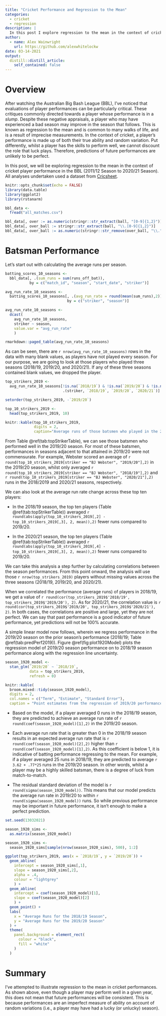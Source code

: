 ```yaml
---
title: "Cricket Performance and Regression to the Mean"
categories:
  - cricket
  - regression
description: |
  In this post I explore regression to the mean in the context of cricket performance.
author:
  - name: Alex Wainwright
    url: https://github.com/alexwhitelockw
date: 03-14-2021
output:
  distill::distill_article:
    self_contained: false
---
```


# Overview

After watching the Australian Big Bash League (BBL), I've noticed that evaluations of player performances can be particularly critical. These critiques commonly directed towards a player whose performance is in a *slump*. Despite these negative appraisals, a player who may have experienced a bad season may improve in the season that follows. This is known as regression to the mean and is common to many walks of life, and is a result of imprecise measurements. In the context of cricket, a player's performance is made up of both their true ability and random variation. Put differently, whilst a player has the skills to perform well, we cannot discount the role that luck plays. Therefore, predictions of future performances are unlikely to be perfect.

In this post, we will be exploring regression to the mean in the context of cricket player performance in the BBL (2011/12 Season to 2020/21 Season). All analyses undertaken used a dataset from [Cricsheet](https://cricsheet.org).

```r
knitr::opts_chunk$set(echo = FALSE)
library(data.table)
library(ggplot2)
library(rstanarm)

bbl_data <-
  fread("all_matches.csv")

bbl_data[, over := as.numeric(stringr::str_extract(ball, "[0-9]{1,2}"))]
bbl_data[, over_ball := stringr::str_extract(ball, "\\.[0-9]{1,2}")]
bbl_data[, over_ball := as.numeric(stringr::str_remove(over_ball, "\\."))]

```

# Batsman Performance

Let's start out with calculating the average runs per season.

```r

batting_scores_10_seasons <-
  bbl_data[, .(sum_runs = sum(runs_off_bat)),
           by = c("match_id", "season", "start_date", "striker")]

avg_run_rate_10_seasons <-
  batting_scores_10_seasons[, .(avg_run_rate = round(mean(sum_runs),2)),
                            by = c("striker", "season")]

avg_run_rate_10_seasons <-
  dcast(
    avg_run_rate_10_seasons,
    striker ~ season,
    value.var = "avg_run_rate"
    )

rmarkdown::paged_table(avg_run_rate_10_seasons)

```

As can be seen, there are `r nrow(avg_run_rate_10_seasons)` rows in the data with many blank values, as players have not played every season. For our purpose, we are going to look at those players who played three seasons (2018/19, 2019/20, and 2020/21). If any of these three seasons contained blank values, we dropped the player.


```r
top_strikers_2019 <-
  avg_run_rate_10_seasons[!is.na(`2018/19`) & !is.na(`2019/20`) & !is.na(`2020/21`), 
                          .(striker, `2018/19`, `2019/20`, `2020/21`)]

setorder(top_strikers_2019, -`2019/20`)

top_10_strikers_2019 <-
  head(top_strikers_2019, 10)

knitr::kable(top_10_strikers_2019,
             digits = 2,
             caption="Average runs of those batsmen who played in the 2018/19, 2019/20, and 2020/21 BBL seasons (limited to top 10). Batsmen are in descending order based on the 2019/20 season. It can be seen that Wade attained the highest average run rate in the 2019/20 season, followed by Stoinis and Finch. In most cases, performances in the adjacent seasons were below that attained in the 2019/20 season.")

```

From Table \@ref(tab:topStrikerTable), we can see those batsmen who performed well in the 2019/20 season. For most of these batsmen, performances in seasons adjacent to that attained in 2019/20 were not commensurate. For example, Webster scored an average of `r round(top_10_strikers_2019[striker == "BJ Webster", "2019/20"],2)` in the 2019/20 season, whilst only averaged `r round(top_10_strikers_2019[striker == "BJ Webster", "2018/19"],2)` and `r round(top_10_strikers_2019[striker == "BJ Webster", "2020/21"],2)` runs in the 2018/2019 and 2020/21 seasons, respectively.

We can also look at the average run rate change across these top ten players:

- In the 2018/19 season, the top ten players (Table \@ref(tab:topStrikerTable)) averaged `r round(abs(apply(top_10_strikers_2019[,2] - top_10_strikers_2019[,3], 2, mean)),2)` fewer runs compared to 2019/20.

- In the 2020/21 season, the top ten players (Table \@ref(tab:topStrikerTable)) averaged
`r round(abs(apply(top_10_strikers_2019[,4] - top_10_strikers_2019[,3], 2, mean)),2)` fewer runs compared to 2019/20.

We can take this analysis a step further by calculating correlations between the season performances. From this point onward, the analysis will use those `r nrow(top_strikers_2019)` players without missing values across the three seasons (2018/19, 2019/20, and 2020/21).

When we correlated the performance (average runs) of players in 2018/19, we get a value of `r round(cor(top_strikers_2019$'2018/19', top_strikers_2019$'2019/20'), 2)`. As for 2020/21, the correlation value is `r round(cor(top_strikers_2019$'2019/20', top_strikers_2019$'2020/21'), 2)`. In both cases, the correlations are positive and large, yet they are not perfect. We can say that past performance is a good indicator of future performance, yet predictions will not be 100% accurate.

A simple linear model now follows, wherein we regress performance in the 2019/20 season on the prior season's performance (2018/19; Table \@ref(tab:predPerf2019)). Figure \@ref(fig:plot1920Model) plots the regression model of 2019/20 season performance on to 2018/19 season performance along with the regression line uncertainty.

```r

season_1920_model <-
  stan_glm(`2019/20` ~ `2018/19`,
           data = top_strikers_2019,
           refresh = 0)

knitr::kable(
  broom.mixed::tidy(season_1920_model),
  digits = 2,
  col.names = c("Term", "Estimate", "Standard Error"),
  caption = "Point estimates from the regression of 2019/20 performance on 2018/19 performance.")

```

- Based on the model, if a player averaged 0 runs in the 2018/19 season, they are predicted to achieve an average run rate of `r round(coef(season_1920_model)[1],2)` in the 2019/20 season.

- Each average run rate that is greater than 0 in the 2018/19 season results in an expected average run rate that is `r round(coef(season_1920_model)[2],2)` higher than `r round(coef(season_1920_model)[1],2)`. As this coefficient is below 1, it is indicative of batting performance regressing to the mean. For example, if a player averaged 25 runs in 2018/19, they are predicted to average `r 3.62 + .77*25` runs in the 2019/20 season. In other words, whilst a player may be a highly skilled batsman, there is a degree of luck from match-to-match.

- The residual standard deviation of the model is `r round(sigma(season_1920_model))`. This means that our model predicts the average run rate in 2019/20 to within `r round(sigma(season_1920_model))` runs. So while previous performance may be important in future performance, it isn't enough to make a perfect prediction.

```r

set.seed(13032021)

season_1920_sims <-
  as.matrix(season_1920_model)

season_1920_sims <-
  season_1920_sims[sample(nrow(season_1920_sims), 500), 1:2]

ggplot(top_strikers_2019, aes(x = `2018/19`, y = `2019/20`)) +
  geom_abline(
    intercept = season_1920_sims[,1], 
    slope = season_1920_sims[,2],
    alpha = .4,
    colour = "lightgrey"
    ) +
  geom_abline(
    intercept = coef(season_1920_model)[1], 
    slope = coef(season_1920_model)[2]
    ) +
  geom_point() +
  labs(
    x = "Average Runs for the 2018/19 Season",
    y = "Average Runs for the 2019/20 Season"
  ) +
  theme(
    panel.background = element_rect(
      colour = "black",
      fill = "white"
    )
  )
```

# Summary

I've attempted to illustrate regression to the mean in cricket performances. As shown above, even though a player may perform well in a given year, this does not mean that future performances will be consistent. This is because performances are an imperfect measure of ability on account of random variations (i.e., a player may have had a lucky (or unlucky) season).